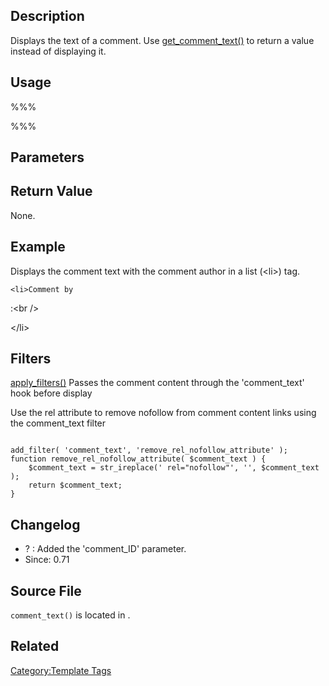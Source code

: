 {{Languages|
{{en|Function Reference/comment_text}}
{{it|Riferimento funzioni/comment_text}}
{{ja|テンプレートタグ/comment_text}}
}}

== Description ==

Displays the text of a comment. Use [[Function_Reference/get_comment_text|get_comment_text()]] to return a value instead of displaying it.

== Usage ==

%%% <?php comment_text( $comment_ID ); ?> %%%

== Parameters ==

{{Parameter|comment_ID|integer|The ID of the comment for which to print the text.|optional|0 (the current comment)}}

== Return Value ==

None.

== Example ==

Displays the comment text with the comment author in a list (&lt;li&gt;) tag.

 &lt;li&gt;Comment by <?php comment_author(); ?>:&lt;br /&gt; 
 <?php comment_text(); ?>&lt;/li&gt;

== Filters ==

[[Function Reference/apply_filters|apply_filters()]] Passes the comment content through the 'comment_text' hook before display

Use the rel attribute to remove nofollow from comment content links using the comment_text filter

<pre>

add_filter( 'comment_text', 'remove_rel_nofollow_attribute' );
function remove_rel_nofollow_attribute( $comment_text ) {
	$comment_text = str_ireplace(' rel="nofollow"', '', $comment_text );
	return $comment_text;
}

</pre>

== Changelog ==

* ? : Added the 'comment_ID' parameter.
* Since: 0.71

== Source File ==

<tt>comment_text()</tt> is located in {{Trac|wp-includes/comment-template.php}}.

== Related ==

{{Tag Comments Tags}}

{{Tag Footer}}

[[Category:Template Tags]]